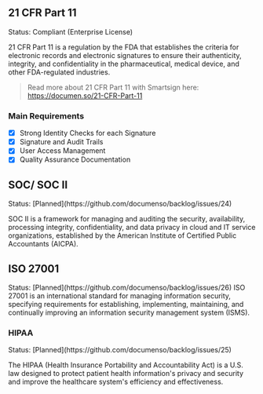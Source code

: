 
## 21 CFR Part 11

<Callout type="info" emoji="✅">
  Status: Compliant (Enterprise License)
</Callout>

21 CFR Part 11 is a regulation by the FDA that establishes the criteria for electronic records and electronic
signatures to ensure their authenticity, integrity, and confidentiality in the pharmaceutical, medical
device, and other FDA-regulated industries.

> Read more about 21 CFR Part 11 with Smartsign here: https://documen.so/21-CFR-Part-11

### Main Requirements

- [x] Strong Identity Checks for each Signature
- [x] Signature and Audit Trails
- [x] User Access Management
- [x] Quality Assurance Documentation

## SOC/ SOC II

<Callout type="warning" emoji="⏳">
  Status: [Planned](https://github.com/documenso/backlog/issues/24)
</Callout>

SOC II is a framework for managing and auditing the security, availability, processing integrity, confidentiality,
and data privacy in cloud and IT service organizations, established by the American Institute of Certified
Public Accountants (AICPA).

## ISO 27001

<Callout type="warning" emoji="⏳">
  Status: [Planned](https://github.com/documenso/backlog/issues/26)
</Callout>
ISO 27001 is an international standard for managing information security, specifying requirements
for establishing, implementing, maintaining, and continually improving an information security
management system (ISMS).

### HIPAA

<Callout type="warning" emoji="⏳">
  Status: [Planned](https://github.com/documenso/backlog/issues/25)
</Callout>

The HIPAA (Health Insurance Portability and Accountability Act) is a U.S. law designed to protect patient health information's privacy and security and improve the healthcare system's efficiency and effectiveness.
